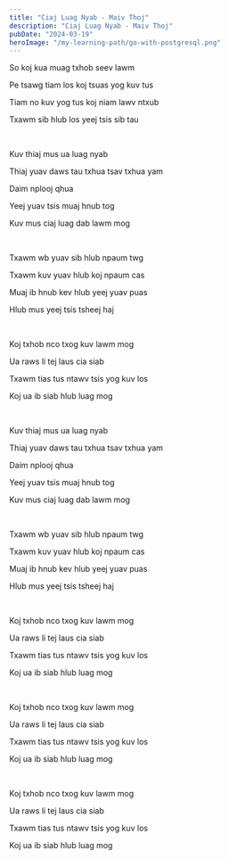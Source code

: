 ```yaml
---
title: "Ciaj Luag Nyab - Maiv Thoj"
description: "Ciaj Luag Nyab - Maiv Thoj"
pubDate: "2024-03-19"
heroImage: "/my-learning-path/go-with-postgresql.png"
---
```


So koj kua muag txhob seev lawm

Pe tsawg tiam los koj tsuas yog kuv tus

Tiam no kuv yog tus koj niam lawv ntxub

Txawm sib hlub los yeej tsis sib tau

<br />

Kuv thiaj mus ua luag nyab

Thiaj yuav daws tau txhua tsav txhua yam

Daim nplooj qhua

Yeej yuav tsis muaj hnub tog

Kuv mus ciaj luag dab lawm mog

<br />

Txawm wb yuav sib hlub npaum twg

Txawm kuv yuav hlub koj npaum cas

Muaj ib hnub kev hlub yeej yuav puas

Hlub mus yeej tsis tsheej haj

<br />

Koj txhob nco txog kuv lawm mog

Ua raws li tej laus cia siab

Txawm tias tus ntawv tsis yog kuv los

Koj ua ib siab hlub luag mog

<br />

Kuv thiaj mus ua luag nyab

Thiaj yuav daws tau txhua tsav txhua yam

Daim nplooj qhua

Yeej yuav tsis muaj hnub tog

Kuv mus ciaj luag dab lawm mog

<br />

Txawm wb yuav sib hlub npaum twg

Txawm kuv yuav hlub koj npaum cas

Muaj ib hnub kev hlub yeej yuav puas

Hlub mus yeej tsis tsheej haj

<br />

Koj txhob nco txog kuv lawm mog

Ua raws li tej laus cia siab

Txawm tias tus ntawv tsis yog kuv los

Koj ua ib siab hlub luag mog

<br />

Koj txhob nco txog kuv lawm mog

Ua raws li tej laus cia siab

Txawm tias tus ntawv tsis yog kuv los

Koj ua ib siab hlub luag mog

<br />

Koj txhob nco txog kuv lawm mog

Ua raws li tej laus cia siab

Txawm tias tus ntawv tsis yog kuv los

Koj ua ib siab hlub luag mog
